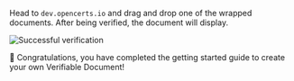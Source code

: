Head to `dev.opencerts.io` and drag and drop one of the wrapped documents. After being verified, the document will display.

![Successful verification](/docs/ethereum-section/issue-document/verifying.png)

🎉 Congratulations, you have completed the getting started guide to create your own Verifiable Document!